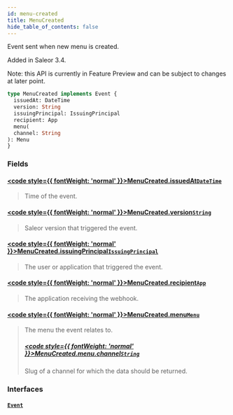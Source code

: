 ```yaml
---
id: menu-created
title: MenuCreated
hide_table_of_contents: false
---
```








Event sent when new menu is created.

Added in Saleor 3.4.

Note: this API is currently in Feature Preview and can be subject to changes at later point.

```graphql
type MenuCreated implements Event {
  issuedAt: DateTime
  version: String
  issuingPrincipal: IssuingPrincipal
  recipient: App
  menu(
  channel: String
): Menu
}
```


### Fields

#### [<code style={{ fontWeight: 'normal' }}>MenuCreated.<b>issuedAt</b></code>](#)<Bullet />[`DateTime`](../../../developer/api-reference/scalars/date-time) <Badge class="secondary" text="scalar"/>
> Time of the event.
> 

#### [<code style={{ fontWeight: 'normal' }}>MenuCreated.<b>version</b></code>](#)<Bullet />[`String`](../../../developer/api-reference/scalars/string) <Badge class="secondary" text="scalar"/>
> Saleor version that triggered the event.
> 

#### [<code style={{ fontWeight: 'normal' }}>MenuCreated.<b>issuingPrincipal</b></code>](#)<Bullet />[`IssuingPrincipal`](../../../developer/api-reference/unions/issuing-principal) <Badge class="secondary" text="union"/>
> The user or application that triggered the event.
> 

#### [<code style={{ fontWeight: 'normal' }}>MenuCreated.<b>recipient</b></code>](#)<Bullet />[`App`](../../../developer/api-reference/objects/app) <Badge class="secondary" text="object"/>
> The application receiving the webhook.
> 

#### [<code style={{ fontWeight: 'normal' }}>MenuCreated.<b>menu</b></code>](#)<Bullet />[`Menu`](../../../developer/api-reference/objects/menu) <Badge class="secondary" text="object"/>
> The menu the event relates to.
> ##### [<code style={{ fontWeight: 'normal' }}>MenuCreated.menu.<b>channel</b></code>](#)<Bullet />[`String`](../../../developer/api-reference/scalars/string) <Badge class="secondary" text="scalar"/>
> Slug of a channel for which the data should be returned.
> 

### Interfaces

#### [`Event`](../../../developer/api-reference/interfaces/event) <Badge class="secondary" text="interface"/>
> 
> 





